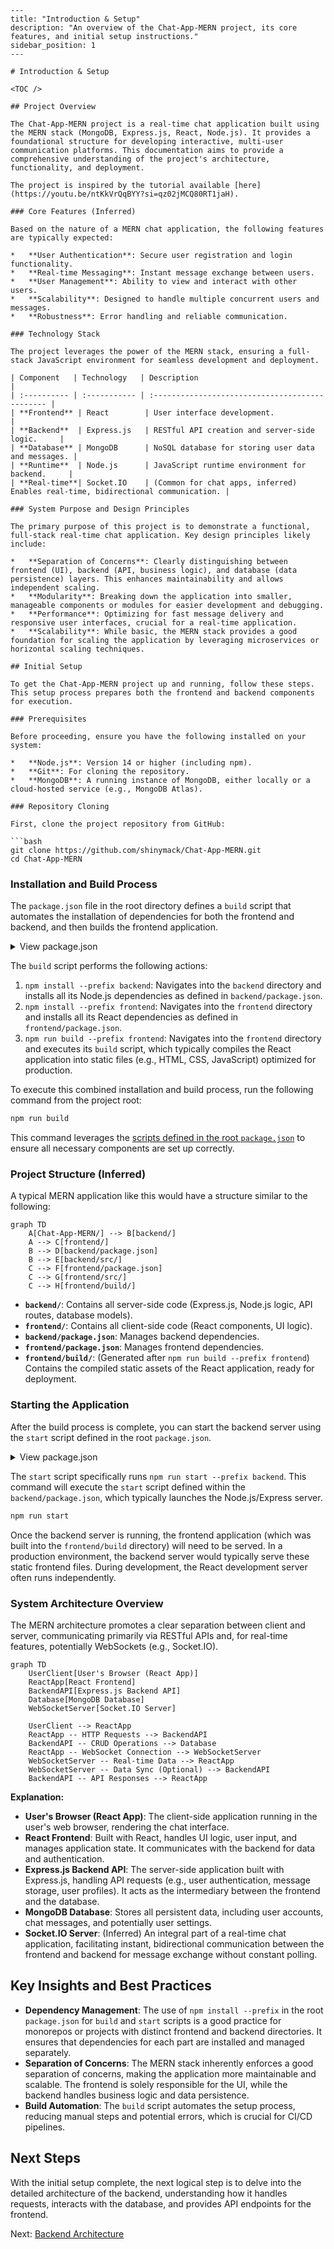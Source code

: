 ```mdx
---
title: "Introduction & Setup"
description: "An overview of the Chat-App-MERN project, its core features, and initial setup instructions."
sidebar_position: 1
---

# Introduction & Setup

<TOC />

## Project Overview

The Chat-App-MERN project is a real-time chat application built using the MERN stack (MongoDB, Express.js, React, Node.js). It provides a foundational structure for developing interactive, multi-user communication platforms. This documentation aims to provide a comprehensive understanding of the project's architecture, functionality, and deployment.

The project is inspired by the tutorial available [here](https://youtu.be/ntKkVrQqBYY?si=qz02jMCQ80RT1jaH).

### Core Features (Inferred)

Based on the nature of a MERN chat application, the following features are typically expected:

*   **User Authentication**: Secure user registration and login functionality.
*   **Real-time Messaging**: Instant message exchange between users.
*   **User Management**: Ability to view and interact with other users.
*   **Scalability**: Designed to handle multiple concurrent users and messages.
*   **Robustness**: Error handling and reliable communication.

### Technology Stack

The project leverages the power of the MERN stack, ensuring a full-stack JavaScript environment for seamless development and deployment.

| Component   | Technology   | Description                                     |
| :---------- | :----------- | :---------------------------------------------- |
| **Frontend** | React        | User interface development.                     |
| **Backend**  | Express.js   | RESTful API creation and server-side logic.     |
| **Database** | MongoDB      | NoSQL database for storing user data and messages. |
| **Runtime**  | Node.js      | JavaScript runtime environment for backend.     |
| **Real-time**| Socket.IO    | (Common for chat apps, inferred) Enables real-time, bidirectional communication. |

### System Purpose and Design Principles

The primary purpose of this project is to demonstrate a functional, full-stack real-time chat application. Key design principles likely include:

*   **Separation of Concerns**: Clearly distinguishing between frontend (UI), backend (API, business logic), and database (data persistence) layers. This enhances maintainability and allows independent scaling.
*   **Modularity**: Breaking down the application into smaller, manageable components or modules for easier development and debugging.
*   **Performance**: Optimizing for fast message delivery and responsive user interfaces, crucial for a real-time application.
*   **Scalability**: While basic, the MERN stack provides a good foundation for scaling the application by leveraging microservices or horizontal scaling techniques.

## Initial Setup

To get the Chat-App-MERN project up and running, follow these steps. This setup process prepares both the frontend and backend components for execution.

### Prerequisites

Before proceeding, ensure you have the following installed on your system:

*   **Node.js**: Version 14 or higher (including npm).
*   **Git**: For cloning the repository.
*   **MongoDB**: A running instance of MongoDB, either locally or a cloud-hosted service (e.g., MongoDB Atlas).

### Repository Cloning

First, clone the project repository from GitHub:

```bash
git clone https://github.com/shinymack/Chat-App-MERN.git
cd Chat-App-MERN
```

### Installation and Build Process

The `package.json` file in the root directory defines a `build` script that automates the installation of dependencies for both the frontend and backend, and then builds the frontend application.

<details>
<summary>View package.json</summary>

```json
{
  "name": "chatapp",
  "version": "1.0.0",
  "main": "index.js",
  "scripts": {
    "build" : "npm install --prefix backend && npm install --prefix frontend && npm run build --prefix frontend",
    "start" : "npm run start --prefix backend"
  },
  "keywords": [],
  "author": "",
  "license": "ISC",
  "description": ""
}
```
</details>

The `build` script performs the following actions:

1.  `npm install --prefix backend`: Navigates into the `backend` directory and installs all its Node.js dependencies as defined in `backend/package.json`.
2.  `npm install --prefix frontend`: Navigates into the `frontend` directory and installs all its React dependencies as defined in `frontend/package.json`.
3.  `npm run build --prefix frontend`: Navigates into the `frontend` directory and executes its `build` script, which typically compiles the React application into static files (e.g., HTML, CSS, JavaScript) optimized for production.

To execute this combined installation and build process, run the following command from the project root:

```bash
npm run build
```

This command leverages the [scripts defined in the root `package.json`](./package.json#L5-L8) to ensure all necessary components are set up correctly.

### Project Structure (Inferred)

A typical MERN application like this would have a structure similar to the following:





```mermaid
graph TD
    A[Chat-App-MERN/] --> B[backend/]
    A --> C[frontend/]
    B --> D[backend/package.json]
    B --> E[backend/src/]
    C --> F[frontend/package.json]
    C --> G[frontend/src/]
    C --> H[frontend/build/]
```



*   **`backend/`**: Contains all server-side code (Express.js, Node.js logic, API routes, database models).
*   **`frontend/`**: Contains all client-side code (React components, UI logic).
*   **`backend/package.json`**: Manages backend dependencies.
*   **`frontend/package.json`**: Manages frontend dependencies.
*   **`frontend/build/`**: (Generated after `npm run build --prefix frontend`) Contains the compiled static assets of the React application, ready for deployment.

### Starting the Application

After the build process is complete, you can start the backend server using the `start` script defined in the root `package.json`.

<details>
<summary>View package.json</summary>

```json
{
  "name": "chatapp",
  "version": "1.0.0",
  "main": "index.js",
  "scripts": {
    "build" : "npm install --prefix backend && npm install --prefix frontend && npm run build --prefix frontend",
    "start" : "npm run start --prefix backend"
  },
  "keywords": [],
  "author": "",
  "license": "ISC",
  "description": ""
}
```
</details>

The `start` script specifically runs `npm run start --prefix backend`. This command will execute the `start` script defined within the `backend/package.json`, which typically launches the Node.js/Express server.

```bash
npm run start
```

Once the backend server is running, the frontend application (which was built into the `frontend/build` directory) will need to be served. In a production environment, the backend server would typically serve these static frontend files. During development, the React development server often runs independently.

### System Architecture Overview

The MERN architecture promotes a clear separation between client and server, communicating primarily via RESTful APIs and, for real-time features, potentially WebSockets (e.g., Socket.IO).





```mermaid
graph TD
    UserClient[User's Browser (React App)]
    ReactApp[React Frontend]
    BackendAPI[Express.js Backend API]
    Database[MongoDB Database]
    WebSocketServer[Socket.IO Server]

    UserClient --> ReactApp
    ReactApp -- HTTP Requests --> BackendAPI
    BackendAPI -- CRUD Operations --> Database
    ReactApp -- WebSocket Connection --> WebSocketServer
    WebSocketServer -- Real-time Data --> ReactApp
    WebSocketServer -- Data Sync (Optional) --> BackendAPI
    BackendAPI -- API Responses --> ReactApp
```



**Explanation:**

*   **User's Browser (React App)**: The client-side application running in the user's web browser, rendering the chat interface.
*   **React Frontend**: Built with React, handles UI logic, user input, and manages application state. It communicates with the backend for data and authentication.
*   **Express.js Backend API**: The server-side application built with Express.js, handling API requests (e.g., user authentication, message storage, user profiles). It acts as the intermediary between the frontend and the database.
*   **MongoDB Database**: Stores all persistent data, including user accounts, chat messages, and potentially user settings.
*   **Socket.IO Server**: (Inferred) An integral part of a real-time chat application, facilitating instant, bidirectional communication between the frontend and backend for message exchange without constant polling.

## Key Insights and Best Practices

*   **Dependency Management**: The use of `npm install --prefix` in the root `package.json` for `build` and `start` scripts is a good practice for monorepos or projects with distinct frontend and backend directories. It ensures that dependencies for each part are installed and managed separately.
*   **Separation of Concerns**: The MERN stack inherently enforces a good separation of concerns, making the application more maintainable and scalable. The frontend is solely responsible for the UI, while the backend handles business logic and data persistence.
*   **Build Automation**: The `build` script automates the setup process, reducing manual steps and potential errors, which is crucial for CI/CD pipelines.

## Next Steps

With the initial setup complete, the next logical step is to delve into the detailed architecture of the backend, understanding how it handles requests, interacts with the database, and provides API endpoints for the frontend.

Next: [Backend Architecture](./2_backend_architecture.mdx)
```